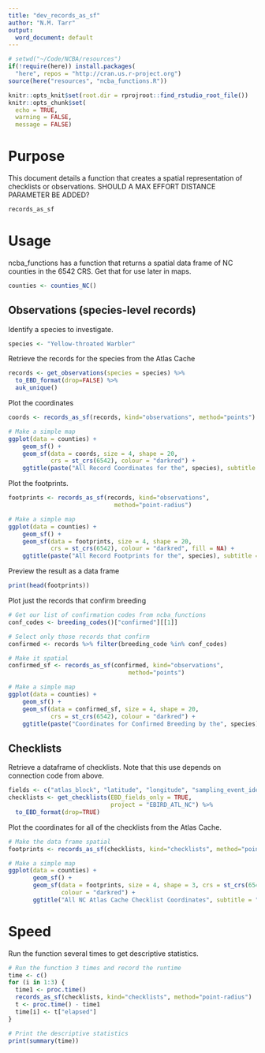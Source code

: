 ```yaml
---
title: "dev_records_as_sf"
author: "N.M. Tarr"
output:
  word_document: default
---
```

```r
# setwd("~/Code/NCBA/resources")
if(!require(here)) install.packages(
  "here", repos = "http://cran.us.r-project.org")
source(here("resources", "ncba_functions.R"))

knitr::opts_knit$set(root.dir = rprojroot::find_rstudio_root_file())
knitr::opts_chunk$set(
  echo = TRUE,
  warning = FALSE,
  message = FALSE)
```


# Purpose
This document details a function that creates a spatial representation of checklists or observations.  SHOULD A MAX EFFORT DISTANCE PARAMETER BE ADDED?
```r
records_as_sf
```


# Usage

ncba_functions has a function that returns a spatial data frame of NC counties in the 6542 CRS.  Get that for use later in maps.
```r
counties <- counties_NC()
```


## Observations (species-level records)
Identify a species to investigate.
```r
species <- "Yellow-throated Warbler"
```

Retrieve the records for the species from the Atlas Cache
```r
records <- get_observations(species = species) %>%
  to_EBD_format(drop=FALSE) %>%
  auk_unique()
```

Plot the coordinates
```r
coords <- records_as_sf(records, kind="observations", method="points")

# Make a simple map
ggplot(data = counties) +
    geom_sf() +
    geom_sf(data = coords, size = 4, shape = 20, 
            crs = st_crs(6542), colour = "darkred") + 
    ggtitle(paste("All Record Coordinates for the", species), subtitle = "")
```

Plot the footprints.
```r
footprints <- records_as_sf(records, kind="observations", 
                              method="point-radius")

# Make a simple map
ggplot(data = counties) +
    geom_sf() +
    geom_sf(data = footprints, size = 4, shape = 20, 
            crs = st_crs(6542), colour = "darkred", fill = NA) + 
    ggtitle(paste("All Record Footprints for the", species), subtitle = "")
```

Preview the result as a data frame
```r
print(head(footprints))
```

Plot just the records that confirm breeding
```r
# Get our list of confirmation codes from ncba_functions
conf_codes <- breeding_codes()["confirmed"][[1]]

# Select only those records that confirm
confirmed <- records %>% filter(breeding_code %in% conf_codes)

# Make it spatial
confirmed_sf <- records_as_sf(confirmed, kind="observations", 
                                  method="points")

# Make a simple map
ggplot(data = counties) +
    geom_sf() +
    geom_sf(data = confirmed_sf, size = 4, shape = 20, 
            crs = st_crs(6542), colour = "darkred") + 
    ggtitle(paste("Coordinates for Confirmed Breeding by the", species), subtitle = "")
```

## Checklists
Retrieve a dataframe of checklists.  Note that this use depends on connection code from above.
```r
fields <- c("atlas_block", "latitude", "longitude", "sampling_event_identifier")
checklists <- get_checklists(EBD_fields_only = TRUE, 
                             project = "EBIRD_ATL_NC") %>% 
  to_EBD_format(drop=TRUE)
```

Plot the coordinates for all of the checklists from the Atlas Cache.
```r
# Make the data frame spatial
footprints <- records_as_sf(checklists, kind="checklists", method="points")

# Make a simple map
ggplot(data = counties) +
       geom_sf() +
       geom_sf(data = footprints, size = 4, shape = 3, crs = st_crs(6542),
               colour = "darkred") + 
       ggtitle("All NC Atlas Cache Checklist Coordinates", subtitle = "")
```


# Speed
Run the function several times to get descriptive statistics.
```r
# Run the function 3 times and record the runtime
time <- c()
for (i in 1:3) {
  time1 <- proc.time()
  records_as_sf(checklists, kind="checklists", method="point-radius")
  t <- proc.time() - time1
  time[i] <- t["elapsed"]
}

# Print the descriptive statistics
print(summary(time))
```